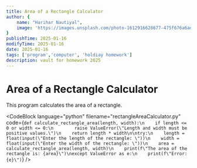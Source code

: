 ```yaml
---
title: Area of a Rectangle Calculator
author: {
    name: "Harihar Nautiyal",
    image: 'https://images.unsplash.com/photo-1612916628677-475f676a6adf'
}
publishTime: 2025-01-16
modifyTime: 2025-01-16
date: 2025-01-16
tags: ['program','computer', 'holdiay homework']
description: vault for homework 2025
---
```


# Area of a Rectangle Calculator

This program calculates the area of a rectangle.

<CodeBlock
language="python"
filename="rectangleAreaCalculator.py"
code={`def calculate_rectangle_area(length, width):\n    if length <= 0 or width <= 0:\n        raise ValueError(\"Length and width must be positive values.\")\n    return length * width\n\ntry:\n    length = float(input(\"Enter the length of the rectangle: \"))\n    width = float(input(\"Enter the width of the rectangle: \"))\n    area = calculate_rectangle_area(length, width)\n    print(f\"The area of the rectangle is: {area}\")\nexcept ValueError as e:\n    print(f\"Error: {e}\")`}
/>